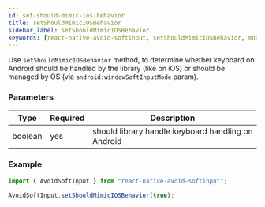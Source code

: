 ```yaml
---
id: set-should-mimic-ios-behavior
title: setShouldMimicIOSBehavior
sidebar_label: setShouldMimicIOSBehavior
keywords: [react-native-avoid-softinput, setShouldMimicIOSBehavior, module]
---
```


Use `setShouldMimicIOSBehavior` method, to determine whether keyboard on Android should be handled by the library (like on iOS) or should be managed by OS (via `android:windowSoftInputMode` param).

### Parameters

| Type    | Required             | Description                                        |
| ------- | -------------------- | -------------------------------------------------- |
| boolean | yes                  | should library handle keyboard handling on Android |

### Example

```ts
import { AvoidSoftInput } from "react-native-avoid-softinput";

AvoidSoftInput.setShouldMimicIOSBehavior(true);
```
